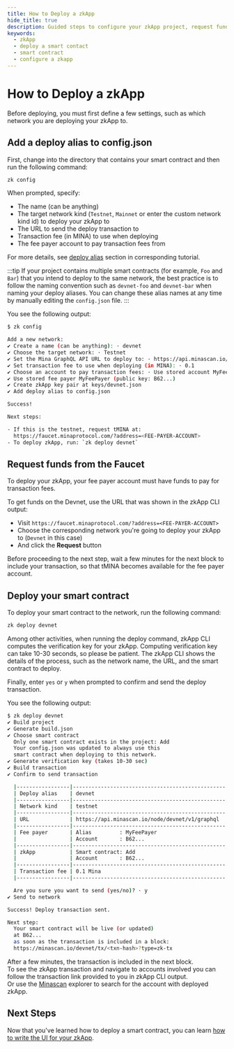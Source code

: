 ```yaml
---
title: How to Deploy a zkApp
hide_title: true
description: Guided steps to configure your zkApp project, request funds from the Faucet and deploy zkApp to the Devnet.
keywords:
  - zkApp
  - deploy a smart contact
  - smart contract
  - configure a zkapp
---
```


# How to Deploy a zkApp

Before deploying, you must first define a few settings, such as which network you are deploying your zkApp to. 

## Add a deploy alias to config.json

First, change into the directory that contains your smart contract and then run the following command:

```sh
zk config
```

When prompted, specify:

- The name (can be anything)
- The target network kind (`Testnet`, `Mainnet` or enter the custom network kind id) to deploy your zkApp to
- The URL to send the deploy transaction to
- Transaction fee (in MINA) to use when deploying
- The fee payer account to pay transaction fees from

For more details, see [deploy alias](/zkapps/tutorials/deploying-to-a-network#deploy-alias) section in corresponding tutorial. 

:::tip
If your project contains multiple smart contracts (for example, `Foo` and `Bar`) that
you intend to deploy to the same network, the best practice is to follow the naming convention such as `devnet-foo` and `devnet-bar` when naming your deploy aliases. You can change these alias names at any time by manually editing the `config.json` file.
:::

You see the following output:

```sh
$ zk config

Add a new network:
✔ Create a name (can be anything): · devnet
✔ Choose the target network: · Testnet
✔ Set the Mina GraphQL API URL to deploy to: · https://api.minascan.io/node/devnet/v1/graphql
✔ Set transaction fee to use when deploying (in MINA): · 0.1
✔ Choose an account to pay transaction fees: · Use stored account MyFeePayer (public key: B62...)
✔ Use stored fee payer MyFeePayer (public key: B62...)
✔ Create zkApp key pair at keys/devnet.json
✔ Add deploy alias to config.json

Success!

Next steps:

- If this is the testnet, request tMINA at:
  https://faucet.minaprotocol.com/?address=<FEE-PAYER-ACCOUNT>
- To deploy zkApp, run: `zk deploy devnet`
```

## Request funds from the Faucet

To deploy your zkApp, your fee payer account must have funds to pay for transaction fees.

To get funds on the Devnet, use the URL that was shown in the zkApp CLI output:
- Visit `https://faucet.minaprotocol.com/?address=<FEE-PAYER-ACCOUNT>`
- Choose the corresponding network you're going to deploy your zkApp to (`Devnet` in this case)
- And click the **Request** button

Before proceeding to the next step, wait a few minutes for the next block to include your transaction, so that tMINA becomes available for the fee payer account.

## Deploy your smart contract

To deploy your smart contract to the network, run the following command:

```sh
zk deploy devnet
```

Among other activities, when running the deploy command, zkApp CLI computes the verification key for your zkApp. Computing verification key can take 10-30 seconds, so please be patient. The zkApp CLI shows the details of the process, such as the network name, the URL, and the smart contract to deploy.

Finally, enter `yes` or `y` when prompted to confirm and send the deploy transaction.

You see the following output:

```sh
$ zk deploy devnet
✔ Build project
✔ Generate build.json
✔ Choose smart contract
  Only one smart contract exists in the project: Add
  Your config.json was updated to always use this
  smart contract when deploying to this network.
✔ Generate verification key (takes 10-30 sec)
✔ Build transaction
✔ Confirm to send transaction

  |-----------------|-------------------------------------------------|
  | Deploy alias    | devnet                                          |
  |-----------------|-------------------------------------------------|
  | Network kind    | testnet                                         |
  |-----------------|-------------------------------------------------|
  | URL             | https://api.minascan.io/node/devnet/v1/graphql  |
  |-----------------|-------------------------------------------------|
  | Fee payer       | Alias         : MyFeePayer                      |
  |                 | Account       : B62...                          |
  |-----------------|-------------------------------------------------|
  | zkApp           | Smart contract: Add                             |
  |                 | Account       : B62...                          |
  |-----------------|-------------------------------------------------|
  | Transaction fee | 0.1 Mina                                        |
  |-----------------|-------------------------------------------------|

  Are you sure you want to send (yes/no)? · y
✔ Send to network

Success! Deploy transaction sent.

Next step:
  Your smart contract will be live (or updated)
  at B62...
  as soon as the transaction is included in a block:
  https://minascan.io/devnet/tx/<txn-hash>?type=zk-tx
```

After a few minutes, the transaction is included in the next block.  
To see the zkApp transaction and navigate to accounts involved you can follow the transaction link provided to you in zkApp CLI output.  
Or use the [Minascan](https://minascan.io) explorer to search for the account with deployed zkApp.

## Next Steps

Now that you've learned how to deploy a smart contract, you can learn [how to write the UI for your zkApp](how-to-write-a-zkapp-ui).
